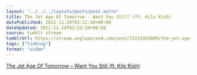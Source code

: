 ```yaml
---
layout: "../../../layouts/posts/post.astro"
title: The Jet Age Of Tomorrow - Want You Still (ft. Kilo Kish)
datePublished: 2011-11-24T01:22:10+00:00
dateUpdated: 2011-11-24T01:22:10+00:00
source: tumblr stream
tumblrUrl: https://stream.anglepoised.com/post/13231055809/the-jet-age-of-tomorrow-want-you-still-ft-kilo
tags: ["linklog"]
format: "video"
---
```



<YouTube id="https://www.youtube.com/watch?v=yLjH68u9ps4" />

[The Jet Age Of Tomorrow &#8211; Want You Still (ft. Kilo Kish)][1]

[1]: https://www.youtube.com/watch?v=yLjH68u9ps4
